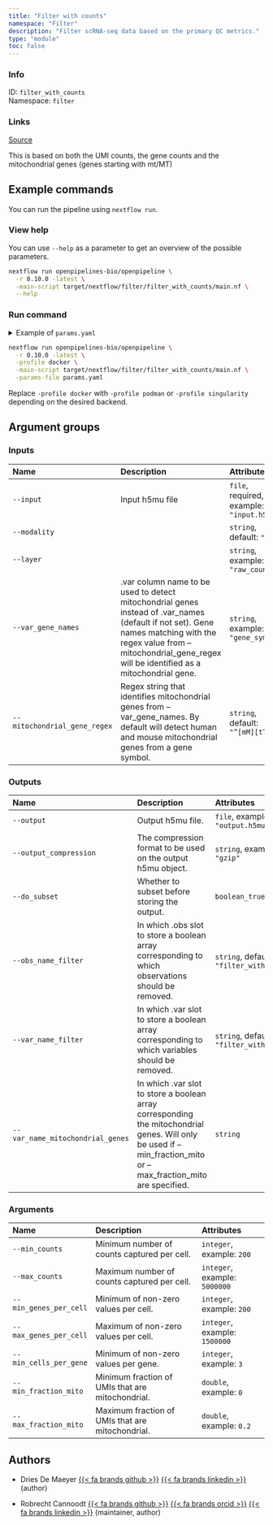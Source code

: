 ```yaml
---
title: "Filter with counts"
namespace: "Filter"
description: "Filter scRNA-seq data based on the primary QC metrics."
type: "module"
toc: false
---
```


::: {.column-margin}

### Info

ID: `filter_with_counts`  
Namespace: `filter`

### Links
[Source](https://github.com/openpipelines-bio/openpipeline/blob/0.10.0/src/filter/filter_with_counts){.btn-action .btn-sm .btn-info .btn role="button"}

:::


This is based on both the UMI counts, the gene counts 
and the mitochondrial genes (genes starting with mt/MT)

## Example commands

You can run the pipeline using `nextflow run`.

### View help

You can use `--help` as a parameter to get an overview of the possible parameters.

```bash
nextflow run openpipelines-bio/openpipeline \
  -r 0.10.0 -latest \
  -main-script target/nextflow/filter/filter_with_counts/main.nf \
  --help
```

### Run command

<details>
<summary>Example of `params.yaml`</summary>
```yaml
# Inputs
input: # please fill in - example: "input.h5mu"
modality: "rna"
# layer: "raw_counts"
# var_gene_names: "gene_symbol"
mitochondrial_gene_regex: "^[mM][tT]-"

# Outputs
# output: "$id.$key.output.h5mu"
# output_compression: "gzip"
do_subset: false
obs_name_filter: "filter_with_counts"
var_name_filter: "filter_with_counts"
# var_name_mitochondrial_genes: "foo"

# Arguments
# min_counts: 200
# max_counts: 5000000
# min_genes_per_cell: 200
# max_genes_per_cell: 1500000
# min_cells_per_gene: 3
# min_fraction_mito: 0
# max_fraction_mito: 0.2

# Nextflow input-output arguments
publish_dir: # please fill in - example: "output/"
# param_list: "my_params.yaml"
```
</details>

```bash
nextflow run openpipelines-bio/openpipeline \
  -r 0.10.0 -latest \
  -profile docker \
  -main-script target/nextflow/filter/filter_with_counts/main.nf \
  -params-file params.yaml
```

:::{.callout-note}
Replace `-profile docker` with `-profile podman` or `-profile singularity` depending on the desired backend.
:::

## Argument groups

### Inputs

|Name                         |Description                                                                                                                                                                                                                 |Attributes                                |
|:----------------------------|:---------------------------------------------------------------------------------------------------------------------------------------------------------------------------------------------------------------------------|:-----------------------------------------|
|`--input`                    |Input h5mu file                                                                                                                                                                                                             |`file`, required, example: `"input.h5mu"` |
|`--modality`                 |                                                                                                                                                                                                                            |`string`, default: `"rna"`                |
|`--layer`                    |                                                                                                                                                                                                                            |`string`, example: `"raw_counts"`         |
|`--var_gene_names`           |.var column name to be used to detect mitochondrial genes instead of .var_names (default if not set).  Gene names matching with the regex value from --mitochondrial_gene_regex will be identified as a mitochondrial gene. |`string`, example: `"gene_symbol"`        |
|`--mitochondrial_gene_regex` |Regex string that identifies mitochondrial genes from --var_gene_names. By default will detect human and mouse mitochondrial genes from a gene symbol.                                                                      |`string`, default: `"^[mM][tT]-"`         |


### Outputs

|Name                             |Description                                                                                                                                                       |Attributes                                |
|:--------------------------------|:-----------------------------------------------------------------------------------------------------------------------------------------------------------------|:-----------------------------------------|
|`--output`                       |Output h5mu file.                                                                                                                                                 |`file`, example: `"output.h5mu"`          |
|`--output_compression`           |The compression format to be used on the output h5mu object.                                                                                                      |`string`, example: `"gzip"`               |
|`--do_subset`                    |Whether to subset before storing the output.                                                                                                                      |`boolean_true`                            |
|`--obs_name_filter`              |In which .obs slot to store a boolean array corresponding to which observations should be removed.                                                                |`string`, default: `"filter_with_counts"` |
|`--var_name_filter`              |In which .var slot to store a boolean array corresponding to which variables should be removed.                                                                   |`string`, default: `"filter_with_counts"` |
|`--var_name_mitochondrial_genes` |In which .var slot to store a boolean array corresponding the mitochondrial genes. Will only be used if --min_fraction_mito or --max_fraction_mito are specified. |`string`                                  |


### Arguments

|Name                   |Description                                      |Attributes                    |
|:----------------------|:------------------------------------------------|:-----------------------------|
|`--min_counts`         |Minimum number of counts captured per cell.      |`integer`, example: `200`     |
|`--max_counts`         |Maximum number of counts captured per cell.      |`integer`, example: `5000000` |
|`--min_genes_per_cell` |Minimum of non-zero values per cell.             |`integer`, example: `200`     |
|`--max_genes_per_cell` |Maximum of non-zero values per cell.             |`integer`, example: `1500000` |
|`--min_cells_per_gene` |Minimum of non-zero values per gene.             |`integer`, example: `3`       |
|`--min_fraction_mito`  |Minimum fraction of UMIs that are mitochondrial. |`double`, example: `0`        |
|`--max_fraction_mito`  |Maximum fraction of UMIs that are mitochondrial. |`double`, example: `0.2`      |

## Authors


  * Dries De Maeyer [{{< fa brands github >}}](https://github.com/ddemaeyer) [{{< fa brands linkedin >}}](https://linkedin.com/in/dries-de-maeyer-b46a814) (author)

  * Robrecht Cannoodt [{{< fa brands github >}}](https://github.com/rcannood) [{{< fa brands orcid >}}](https://orcid.org/0000-0003-3641-729X) [{{< fa brands linkedin >}}](https://linkedin.com/in/robrechtcannoodt) (maintainer, author)
